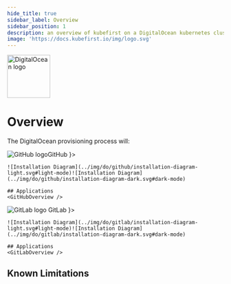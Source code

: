 ```yaml
---
hide_title: true
sidebar_label: Overview
sidebar_position: 1
description: an overview of kubefirst on a DigitalOcean kubernetes cluster
image: 'https://docs.kubefirst.io/img/logo.svg'
---
```



<div
  style={{
    display: 'flex',
    justifyContent: 'flex-end',
    alignItems: 'center',
  }}
>
  <div>
    <img src={config.DO_LOGO_URL} height="100" width="100" alt="DigitalOcean logo" />
  </div>
</div>

# Overview

The DigitalOcean provisioning process will:
<CommonProvisionProcess firstitem="Create a Kubernetes management cluster in the DigitalOcean cloud."/>

<Tabs groupId="git_provider" defaultValue="github" queryString>
  <TabItem attributes={{ className: styles.github }} value="github" label={ <div className="git-tab"><img src="https://assets.kubefirst.com/console/github.svg" alt="GitHub logo" /><span>GitHub</span></div> }>

    ![Installation Diagram](../img/do/github/installation-diagram-light.svg#light-mode)![Installation Diagram](../img/do/github/installation-diagram-dark.svg#dark-mode)

    ## Applications
    <GitHubOverview />

  </TabItem>
  <TabItem value="gitlab" attributes={{ className: styles.gitlab }} label={ <div className="git-tab"> <img src="https://assets.kubefirst.com/console/gitlab.svg" alt="GitLab logo" /> <span>GitLab</span></div> }>

    ![Installation Diagram](../img/do/gitlab/installation-diagram-light.svg#light-mode)![Installation Diagram](../img/do/gitlab/installation-diagram-dark.svg#dark-mode)

    ## Applications
    <GitLabOverview />
  </TabItem>
</Tabs>

## Known Limitations

<KnownLimitations />
